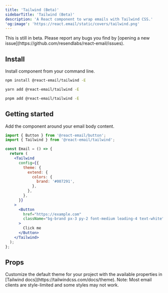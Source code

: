 ```yaml
---
title: 'Tailwind (Beta)'
sidebarTitle: 'Tailwind (Beta)'
description: 'A React component to wrap emails with Tailwind CSS.'
'og:image': 'https://react.email/static/covers/tailwind.png'
---
```


<Info>
  This is still in beta. Please report any bugs you find by [opening a new
  issue](https://github.com/resendlabs/react-email/issues).
</Info>

## Install

Install component from your command line.

<CodeGroup>

```sh npm
npm install @react-email/tailwind -E
```

```sh yarn
yarn add @react-email/tailwind -E
```

```sh pnpm
pnpm add @react-email/tailwind -E
```

</CodeGroup>

## Getting started

Add the component around your email body content.

```jsx
import { Button } from '@react-email/button';
import { Tailwind } from '@react-email/tailwind';

const Email = () => {
  return (
    <Tailwind
      config={{
        theme: {
          extend: {
            colors: {
              brand: '#007291',
            },
          },
        },
      }}
    >
      <Button
        href="https://example.com"
        className="bg-brand px-3 py-2 font-medium leading-4 text-white"
      >
        Click me
      </Button>
    </Tailwind>
  );
};
```

## Props

<ResponseField name="config" type="object">
  Customize the default theme for your project with the available properties in
  [Tailwind docs](https://tailwindcss.com/docs/theme).
  <Info>
    Note: Most email clients are style-limited and some styles may not work.
  </Info>
</ResponseField>

<Snippet file="support.mdx" />
